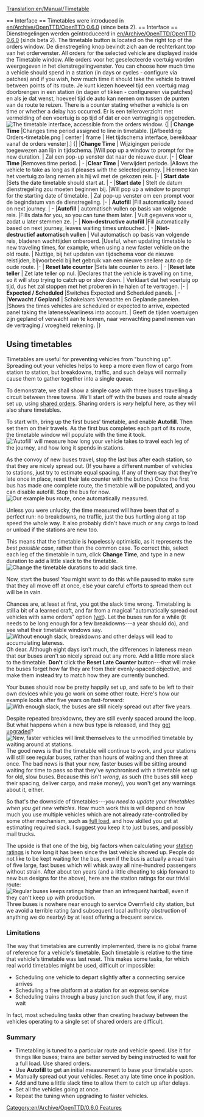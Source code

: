 [[Translation:en/Manual/Timetable]]

<span onmouseover="_tipon(this)" onmouseout="_tipoff()"><span class="google-src-text" style="direction: ltr; text-align: left">== Interface == Timetables were introduced in [[en/Archive/OpenTTD/OpenTTD 0.6.0]] (since beta 2).</span> == Interface == Dienstregelingen werden geïntroduceerd in [[en/Archive/OpenTTD/OpenTTD 0.6.0]] (sinds beta 2).</span> <span onmouseover="_tipon(this)" onmouseout="_tipoff()"><span class="google-src-text" style="direction: ltr; text-align: left">The timetable button is located on the right top of the orders window.</span> De dienstregeling knop bevindt zich aan de rechterkant top van het ordervenster.</span> <span onmouseover="_tipon(this)" onmouseout="_tipoff()"><span class="google-src-text" style="direction: ltr; text-align: left">All orders for the selected vehicle are displayed inside the Timetable window.</span> Alle orders voor het geselecteerde voertuig worden weergegeven in het dienstregelingvenster.</span> <span onmouseover="_tipon(this)" onmouseout="_tipoff()"><span class="google-src-text" style="direction: ltr; text-align: left">You can choose how much time a vehicle should spend in a station (in days or cycles - configure via patches) and if you wish, how much time it should take the vehicle to travel between points of its route.</span> Je kunt kiezen hoeveel tijd een voertuig mag doorbrengen in een station (in dagen of tikken - configureren via patches) en als je dat wenst, hoeveel tijd de auto kan nemen om tussen de punten van de route te reizen.</span> <span onmouseover="_tipon(this)" onmouseout="_tipoff()"><span class="google-src-text" style="direction: ltr; text-align: left">There is a counter stating whether a vehicle is on time or whether a delay has occurred.</span> Er is een telleroverzicht met vermelding of een voertuig is op tijd of dat er een vertraging is opgetreden.</span> <span onmouseover="_tipon(this)" onmouseout="_tipoff()"><span class="google-src-text" style="direction: ltr; text-align: left">[[File:en/Manual/Orders-timetable.png|center|frame|The timetable interface, accessible from the orders window.]] {| | '''Change Time''' |Changes time period assigned to line in timetable.</span> [[Afbeelding: Orders-timetable.png | center | frame | Het tijdschema interface, bereikbaar vanaf de orders venster].] {| |'''Change Time''' | Wijzigingen periode toegewezen aan lijn in tijdschema.</span> <span onmouseover="_tipon(this)" onmouseout="_tipoff()"><span class="google-src-text" style="direction: ltr; text-align: left">|Will pop up a window to prompt for the new duration.</span> | Zal een pop-up venster dat naar de nieuwe duur.</span> <span onmouseover="_tipon(this)" onmouseout="_tipoff()"><span class="google-src-text" style="direction: ltr; text-align: left">|- | '''Clear Time''' |Removes time period.</span> | - |'''Clear Time''' | Verwijdert periode.</span> <span onmouseover="_tipon(this)" onmouseout="_tipoff()"><span class="google-src-text" style="direction: ltr; text-align: left">|Allows the vehicle to take as long as it pleases with the selected journey.</span> | Hiermee kan het voertuig zo lang nemen als hij wil met de gekozen reis.</span> <span onmouseover="_tipon(this)" onmouseout="_tipoff()"><span class="google-src-text" style="direction: ltr; text-align: left">|- | '''Start date''' |Sets the date timetable should start at.</span> | - |'''Start date''' | Stelt de datum dienstregeling zou moeten beginnen bij.</span> <span onmouseover="_tipon(this)" onmouseout="_tipoff()"><span class="google-src-text" style="direction: ltr; text-align: left">|Will pop up a window to prompt for the starting date of timetable.</span> | Zal pop-up venster om een ​​prompt voor de begindatum van de dienstregeling.</span> <span onmouseover="_tipon(this)" onmouseout="_tipoff()"><span class="google-src-text" style="direction: ltr; text-align: left">|- | '''Autofill''' |Fill automatically based on next journey.</span> | - |'''Autofill''' | automatisch vullen op basis van volgende reis.</span> <span onmouseover="_tipon(this)" onmouseout="_tipoff()"><span class="google-src-text" style="direction: ltr; text-align: left">|Fills data for you, so you can tune them later.</span> | Vult gegevens voor u, zodat u later stemmen ze.</span> <span onmouseover="_tipon(this)" onmouseout="_tipoff()"><span class="google-src-text" style="direction: ltr; text-align: left">|- | '''Non-destructive autofill''' |Fill automatically based on next journey, leaves waiting times untouched.</span> | - |'''Niet-destructief automatisch vullen''' | Vul automatisch op basis van volgende reis, bladeren wachttijden onberoerd.</span> <span onmouseover="_tipon(this)" onmouseout="_tipoff()"><span class="google-src-text" style="direction: ltr; text-align: left">|Useful, when updating timetable to new traveling times, for example, when using a new faster vehicle on the old route.</span> | Nuttige, bij het updaten van tijdschema voor de nieuwe reistijden, bijvoorbeeld bij het gebruik van een nieuwe snellere auto op de oude route.</span> <span onmouseover="_tipon(this)" onmouseout="_tipoff()"><span class="google-src-text" style="direction: ltr; text-align: left">|- | '''Reset late counter''' |Sets late counter to zero.</span> | - |'''Reset late teller''' | Zet late teller op nul.</span> <span onmouseover="_tipon(this)" onmouseout="_tipoff()"><span class="google-src-text" style="direction: ltr; text-align: left">|Declares that the vehicle is travelling on time, so it will stop trying to catch up or slow down.</span> | Verklaart dat het voertuig op tijd, dus het zal stoppen met het proberen in te halen of te vertragen.</span> <span onmouseover="_tipon(this)" onmouseout="_tipoff()"><span class="google-src-text" style="direction: ltr; text-align: left">|- | '''Expected / Scheduled''' |Switches Expected and Scheduled panels.</span> | - |'''Verwacht / Gepland''' | Schakelaars Verwachte en Geplande panelen.</span> <span onmouseover="_tipon(this)" onmouseout="_tipoff()"><span class="google-src-text" style="direction: ltr; text-align: left">|Shows the times vehicles are scheduled or expected to arrive, expected panel taking the lateness/earliness into account.</span> | Geeft de tijden voertuigen zijn gepland of verwacht aan te komen, naar verwachting panel nemen van de vertraging / vroegheid rekening.</span> <span onmouseover="_tipon(this)" onmouseout="_tipoff()"><span class="google-src-text" style="direction: ltr; text-align: left">|} {{en/Warning|Enabling autofill clears any previous timetable.</span> |} {{en/Waarschuwing| Het inschakelen van automatisch vullen wist alle voorgaande tijdschema.</span> <span onmouseover="_tipon(this)" onmouseout="_tipoff()"><span class="google-src-text" style="direction: ltr; text-align: left">Be sure to use non-destructive autofill, turned on by ctrl+clicking on an autofill button}} {{en/Note|Expected/scheduled times are avaible only for complete timetables that have already started}}</span> Zorg ervoor dat niet-destructieve Autofill gebruikt, ingeschakeld door ctrl + klikken op een knop automatisch vullen}} {{en/Note| Verwacht / geplande tijden zijn avaible alleen voor complete dienstregelingen die al zijn begonnen}}</span>

== Using timetables ==
Timetables are useful for preventing vehicles from "bunching up". Spreading out your vehicles helps to keep a more even flow of cargo from station to station, but breakdowns, traffic, and such delays will normally cause them to gather together into a single queue.

To demonstrate, we shall show a simple case with three buses travelling a circuit between three towns. We'll start off with the buses and route already set up, using [[en/Manual/Orders#shared-orders-2|shared orders]]. Sharing orders is ''very'' helpful here, as they will also share timetables.

To start with, bring up the first buses' timetable, and enable '''Autofill'''. Then set them on their travels. As the first bus completes each part of its route, the timetable window will populate with the time it took.
[[File:en/Manual/Timetable-autofill.png|center|frame|'Autofill' will measure how long your vehicle takes to travel each leg of the journey, and how long it spends in stations.]]

As the convoy of new buses travel, stop the last bus after each station, so that they are nicely spread out. (If you have a different number of vehicles to stations, just try to estimate equal spacing. If any of them say that they're late once in place, reset their late counter with the button.) Once the first bus has made one complete route, the timetable will be populated, and you can disable autofill. Stop the bus for now.
[[File:en/Manual/Timetable-autofilled.png|center|frame|Our example bus route, once automatically measured.]]

Unless you were unlucky, the time measured will have been that of a perfect run: no breakdowns, no traffic, just the bus hurtling along at top speed the whole way. It also probably didn't have much or any cargo to load or unload if the stations are new too.

This means that the timetable is hopelessly optimistic, as it represents the ''best possible case'', rather than the common case. To correct this, select each leg of the timetable in turn, click '''Change Time''', and type in a new duration to add a little slack to the timetable.
[[File:en/Manual/Timetable-slack.png|center|frame|Change the timetable durations to add slack time.]]

Now, start the buses! You might want to do this while paused to make sure that they all move off at once, else your careful efforts to spread them out will be in vain.

Chances are, at least at first, you got the slack time wrong. Timetabling is still a bit of a learned craft, and far from a magical "automatically spread out vehicles with same orders" option ([http://bugs.openttd.org/task/1128 yet]). Let the buses run for a while (it needs to be long enough for a few breakdowns---a year should do), and see what their timetable windows say.
[[File:en/Manual/Timetable-runninglate.png|center|frame|Without enough slack, breakdowns and other delays will lead to accumulating lateness.]]
Oh dear. Although eight days isn't much, the differences in lateness mean that our buses aren't so nicely spread out any more. Add a little more slack to the timetable. '''Don't''' click the '''Reset Late Counter''' button---that will make the buses forget how far they are from their evenly-spaced objective, and make them instead try to match how they are currently bunched.
{{en/Note|If your buses are never late, and seem to be spending a lot of time waiting about at stations without transferring passengers, you probably added too much slack instead.}}

Your buses should now be pretty happily set up, and safe to be left to their own devices while you go work on some other route. Here's how our example looks after five years on fast-forward:
[[File:en/Manual/Timetable-fiveyears.png|center|frame|With enough slack, the buses are still nicely spread out after five years.]]

Despite repeated breakdowns, they are still evenly spaced around the loop. But what happens when a new bus type is released, and they [[en/Manual/Replace vehicles|get upgraded]]?
[[File:en/Manual/Timetable-newbus.png|center|frame|New, faster vehicles will limit themselves to the unmodified timetable by waiting around at stations.]]
The good news is that the timetable will continue to work, and your stations will still see regular buses, rather than hours of waiting and then three at once. The bad news is that your new, faster buses will be sitting around waiting for time to pass so that they've synchronised with a timetable set up for old, slow buses. Because this isn't ''wrong'', as such (the buses still keep their spacing, deliver cargo, and make money), you won't get any warnings about it, either.

So that's the downside of timetables---''you need to update your timetables when you get new vehicles''. How much work this is will depend on how much you use multiple vehicles which are not already rate-controlled by some other mechanism, such as [[en/Manual/Orders#full-load|full load]], and how skilled you get at estimating required slack. I suggest you keep it to just buses, and possibly mail trucks.

The upside is that one of the big, big factors when calculating your [[en/Manual/Game Mechanics/Main Page#station-rating|station ratings]] is how long it has been since the last vehicle showed up. People do not like to be kept waiting for the bus, even if the bus is actually a road train of five large, fast buses which will whisk away all nine-hundred passengers without strain. After about ten years (and a little cheating to skip forward to new bus designs for the above), here are the station ratings for our trivial route:
[[File:en/Manual/Timetable-ratings.png|center|frame|Regular buses keeps ratings higher than an infrequent hairball, even if they can't keep up with production.]]
Three buses is nowhere near enough to service Overnfield city station, but we avoid a terrible rating (and subsequent local authority obstruction of anything we do nearby) by at least offering a frequent service.

=== Limitations ===
The way that timetables are currently implemented, there is no global frame of reference for a vehicle's timetable.  Each timetable is relative to the time that vehicle's timetable was last reset.  This makes some tasks, for which real world timetables might be used, difficult or impossible:
* Scheduling one vehicle to depart slightly after a connecting service arrives
* Scheduling a free platform at a station for an express service
* Scheduling trains through a busy junction such that few, if any, must wait
In fact, most scheduling tasks other than creating headway between the vehicles operating to a single set of shared orders are difficult.

=== Summary ===
* Timetabling is tuned to a particular route and vehicle speed. Use it for things like buses; trains are better served by being instructed to wait for a full load. Use shared orders.
* Use '''Autofill''' to get an initial measurement to base your timetable upon.
* Manually spread out your vehicles. Reset any late time once in position.
* Add and tune a little slack time to allow them to catch up after delays.
* Set all the vehicles going at once.
* Repeat the tuning when upgrading to faster vehicles.

[[Category:en/Archive/OpenTTD/0.6.0 Features]]